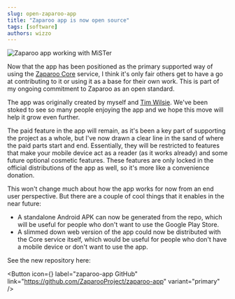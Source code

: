 ```yaml
---
slug: open-zaparoo-app
title: "Zaparoo app is now open source"
tags: [software]
authors: wizzo
---
```


![Zaparoo app working with MiSTer](cover.jpg)

Now that the app has been positioned as the primary supported way of using the [Zaparoo Core](/projects/#core) service, I think it's only fair others get to have a go at contributing to it or using it as a base for their own work. This is part of my ongoing commitment to Zaparoo as an open standard.

The app was originally created by myself and [Tim Wilsie](https://timwilsie.art/). We've been stoked to see so many people enjoying the app and we hope this move will help it grow even further.

The paid feature in the app will remain, as it's been a key part of supporting the project as a whole, but I've now drawn a clear line in the sand of where the paid parts start and end. Essentially, they will be restricted to features that make your mobile device act as a reader (as it works already) and some future optional cosmetic features. These features are only locked in the official distributions of the app as well, so it's more like a convenience donation.

This won't change much about how the app works for now from an end user perspective. But there are a couple of cool things that it enables in the near future:

- A standalone Android APK can now be generated from the repo, which will be useful for people who don't want to use the Google Play Store.
- A slimmed down web version of the app could now be distributed with the Core service itself, which would be useful for people who don't have a mobile device or don't want to use the app.

See the new repository here:

<Button
  icon={<FAIcon icon="fa-brands fa-github" />}
  label="zaparoo-app GitHub"
  link="https://github.com/ZaparooProject/zaparoo-app"
  variant="primary"
/>
